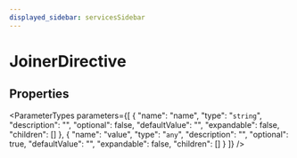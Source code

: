 ```yaml
---
displayed_sidebar: servicesSidebar
---
```



# JoinerDirective

## Properties

<ParameterTypes parameters={[
  {
    "name": "name",
    "type": "`string`",
    "description": "",
    "optional": false,
    "defaultValue": "",
    "expandable": false,
    "children": []
  },
  {
    "name": "value",
    "type": "`any`",
    "description": "",
    "optional": true,
    "defaultValue": "",
    "expandable": false,
    "children": []
  }
]} />
